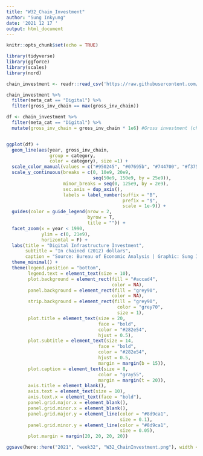 ```yaml
---
title: "W32_Chain_Investment"
author: "Sung Inkyung"
date: '2021 12 17 '
output: html_document
---
```


```r
knitr::opts_chunk$set(echo = TRUE)
```

```r
library(tidyverse)
library(ggforce)
library(scales)
library(nord)
```


```r
chain_investment <- readr::read_csv('https://raw.githubusercontent.com/rfordatascience/tidytuesday/master/data/2021/2021-08-10/chain_investment.csv')

chain_investment %>% 
  filter(meta_cat == "Digital") %>% 
  filter(gross_inv_chain == max(gross_inv_chain))
```


```r
df <- chain_investment %>% 
  filter(meta_cat == "Digital") %>% 
  mutate(gross_inv_chain = gross_inv_chain * 1e6) #Gross investment (chained 2021 dollars) in millions of USD


ggplot(df) +
  geom_line(aes(year, gross_inv_chain,
                group = category, 
                color = category), size =1) +
  scale_color_manual(values = c("#950245", "#07695b", "#744700", "#f37553")) +
  scale_y_continuous(breaks = c(0, 10e9, 20e9, 
                                seq(50e9, 150e9, by = 25e9)),
                     minor_breaks = seq(0, 125e9, by = 2e9),
                     sec.axis = dup_axis(),
                     labels = label_number(suffix = "B", 
                                           prefix = "$",
                                           scale = 1e-9)) +
  guides(color = guide_legend(nrow = 2, 
                              byrow = T,
                              title = "")) +
  facet_zoom(x = year < 1990,
             ylim = c(0, 21e9),
             horizontal = F) +
  labs(title = "Digital Infrastructure Investment",
       subtitle = "In chained (2012) dollars",
       caption = "Source: Bureau of Economic Analysis | Graphic: Sung Inkyung") +
  theme_minimal() +
  theme(legend.position = "bottom",
        legend.text = element_text(size = 10),
        plot.background = element_rect(fill = "#accad4",
                                       color = NA),
        panel.background = element_rect(fill = "grey90",
                                       color = NA),
        strip.background = element_rect(fill = "grey90", 
                                         color = "grey70", 
                                         size = 1),
        plot.title = element_text(size = 20,
                                  face = "bold",
                                  color = "#282e54",
                                  hjust = 0.5),
        plot.subtitle = element_text(size = 14,
                                  face = "bold",
                                  color = "#282e54",
                                  hjust = 0.5,
                                  margin = margin(b = 15)),
        plot.caption = element_text(size = 8,
                                  color = "gray55",
                                  margin = margin(t = 20)),
        axis.title = element_blank(),
        axis.text = element_text(size = 10),
        axis.text.x = element_text(face = "bold"),
        panel.grid.major.x = element_blank(),
        panel.grid.minor.x = element_blank(),
        panel.grid.major.y = element_line(color = "#8d9ca1",
                                          size = 0.1),
        panel.grid.minor.y = element_line(color = "#8d9ca1",
                                          size = 0.05),
        plot.margin = margin(20, 20, 20, 20))

ggsave(here::here("2021", "week32", "W32_ChainInvestment.png"), width = 26, height = 22, units = "cm")
```

